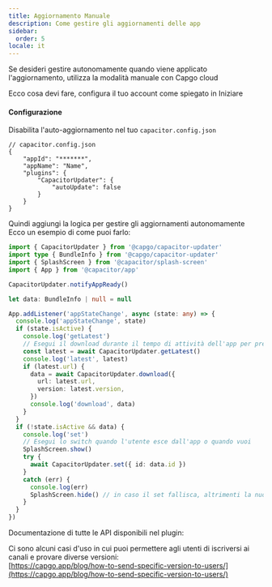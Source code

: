 ```yaml
---
title: Aggiornamento Manuale
description: Come gestire gli aggiornamenti delle app
sidebar:
  order: 5
locale: it
---
```



Se desideri gestire autonomamente quando viene applicato l'aggiornamento, utilizza la modalità manuale con Capgo cloud

Ecco cosa devi fare, configura il tuo account come spiegato in Iniziare

<LinkCard
	title="Iniziare"
	href="/docs/getting-started/quickstart/"
/>

#### Configurazione
Disabilita l'auto-aggiornamento nel tuo ```capacitor.config.json```

```tsx
// capacitor.config.json
{
	"appId": "*******",
	"appName": "Name",
	"plugins": {
		"CapacitorUpdater": {
			"autoUpdate": false
		}
	}
}
```

Quindi aggiungi la logica per gestire gli aggiornamenti autonomamente\
Ecco un esempio di come puoi farlo:

```typescript
import { CapacitorUpdater } from '@capgo/capacitor-updater'
import type { BundleInfo } from '@capgo/capacitor-updater'
import { SplashScreen } from '@capacitor/splash-screen'
import { App } from '@capacitor/app'

CapacitorUpdater.notifyAppReady()

let data: BundleInfo | null = null

App.addListener('appStateChange', async (state: any) => {
  console.log('appStateChange', state)
  if (state.isActive) {
    console.log('getLatest')
    // Esegui il download durante il tempo di attività dell'app per prevenire download falliti
    const latest = await CapacitorUpdater.getLatest()
    console.log('latest', latest)
    if (latest.url) {
      data = await CapacitorUpdater.download({
        url: latest.url,
        version: latest.version,
      })
      console.log('download', data)
    }
  }
  if (!state.isActive && data) {
    console.log('set')
    // Esegui lo switch quando l'utente esce dall'app o quando vuoi
    SplashScreen.show()
    try {
      await CapacitorUpdater.set({ id: data.id })
    }
    catch (err) {
      console.log(err)
      SplashScreen.hide() // in caso il set fallisca, altrimenti la nuova app dovrà nasconderlo
    }
  }
})
```

Documentazione di tutte le API disponibili nel plugin:

<LinkCard
	title="Metodi"
	href="/docs/plugin/api/"
/>

Ci sono alcuni casi d'uso in cui puoi permettere agli utenti di iscriversi ai canali e provare diverse versioni:\
[https://capgo.app/blog/how-to-send-specific-version-to-users/](https://capgo.app/blog/how-to-send-specific-version-to-users/)